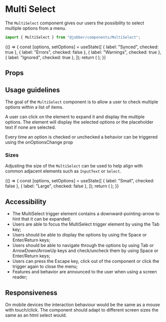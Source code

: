 
<Meta title="Components/MultiSelect" component={MultiSelect} />

# Multi Select

The `MultiSelect` component gives our users the possibility to select multiple
options from a menu.

```ts
import { MultiSelect } from "@jobber/components/MultiSelect";
```

<Canvas>
  <Story name="MultiSelect">
    {() => {
      const [options, setOptions] = useState([
        { label: "Synced", checked: true },
        { label: "Errors", checked: false },
        { label: "Warnings", checked: true },
        { label: "Ignored", checked: true },
      ]);
      return (
        <MultiSelect
          defaultLabel="Status"
          allSelectedLabel="All Statuses"
          options={options}
          onOptionsChange={setOptions}
        />
      );
    }}
  </Story>
</Canvas>

## Props

<ArgsTable of={MultiSelect} story="MultiSelect" />

## Usage guidelines

The goal of the `MultiSelect` component is to allow a user to check multiple
options within a list of items.

A user can click on the element to expand it and display the multiple options.
The element will display the selected options or the placeholder text if none
are selected.

Every time an option is checked or unchecked a behavior can be triggered using
the onOptionsChange prop

### Sizes

Adjusting the size of the `MultiSelect` can be used to help align with common
adjacent elements such as `InputText` or `Select`.

<Canvas>
  {() => {
    const [options, setOptions] = useState([
      { label: "Small", checked: false },
      { label: "Large", checked: false },
    ]);
    return (
      <Content>
        <MultiSelect
          defaultLabel="Small"
          allSelectedLabel="All Selected"
          options={options}
          onOptionsChange={setOptions}
          size="small"
        />
        <Divider size="largest" />
        <MultiSelect
          defaultLabel="Large"
          allSelectedLabel="All selected"
          options={options}
          onOptionsChange={setOptions}
          size="large"
        />
      </Content>
    );
  }}
</Canvas>

## Accessibility

- The MultiSelect trigger element contains a downward-pointing-arrow to hint
  that it can be expanded;
- Users are able to focus the MultiSelect trigger element by using the Tab key;
- Users should be able to display the options by using the Space or Enter/Return
  keys;
- Users should be able to navigate through the options by using Tab or
  ArrowDown/ArrowUp keys and check/uncheck them by using Space or Enter/Return
  keys;
- Users can press the Escape key, click out of the component or click the
  trigger again to close the menu;
- Features and behavior are announced to the user when using a screen reader;

## Responsiveness

On mobile devices the interaction behaviour would be the same as a mouse with
touch/click. The component should adapt to different screen sizes the same as an
html select would.
